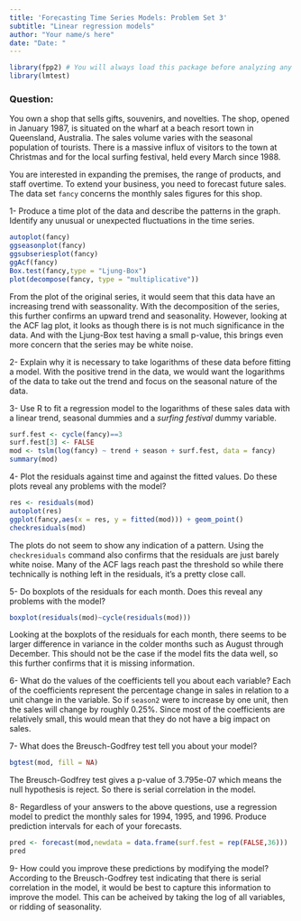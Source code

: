 ```yaml
---
title: 'Forecasting Time Series Models: Problem Set 3'
subtitle: "Linear regression models"
author: "Your name/s here"
date: "Date: "
---
```

```r
library(fpp2) # You will always load this package before analyzing any time series data.
library(lmtest)
```

### Question: 

You own a shop that sells gifts, souvenirs, and novelties. The shop, opened in January 1987, is situated on the wharf at a beach resort town in Queensland, Australia. The sales volume varies with the seasonal population of tourists. There is a massive influx of visitors to the town at Christmas and for the local surfing festival, held every March since 1988. 

You are interested in expanding the premises, the range of products, and staff overtime. To extend your business, you need to forecast future sales.
The data set `fancy` concerns the monthly sales figures for this shop.

1- Produce a time plot of the data and describe the patterns in the graph. Identify any unusual or unexpected fluctuations in the time series.
```r
autoplot(fancy)
ggseasonplot(fancy)
ggsubseriesplot(fancy)
ggAcf(fancy)
Box.test(fancy,type = "Ljung-Box")
plot(decompose(fancy, type = "multiplicative"))
```
From the plot of the original series, it would seem that this data have an increasing trend with seassonality. With the decomposition of the series, this further confirms an upward trend and seasonality. However, looking at the ACF lag plot, it looks as though there is is not much significance in the data. And with the Ljung-Box test having a small p-value, this brings even more concern that the series may be white noise.   

2- Explain why it is necessary to take logarithms of these data before fitting a model.
With the positive trend in the data, we would want the logarithms of the data to take out the trend and focus on the seasonal nature of the data.

3- Use R to fit a regression model to the logarithms of these sales data with a linear trend, seasonal dummies and a *surfing festival* dummy variable.
```r
surf.fest <- cycle(fancy)==3
surf.fest[3] <- FALSE
mod <- tslm(log(fancy) ~ trend + season + surf.fest, data = fancy)
summary(mod)
```


4- Plot the residuals against time and against the fitted values. Do these plots reveal any problems with the model?
```r
res <- residuals(mod)
autoplot(res)
ggplot(fancy,aes(x = res, y = fitted(mod))) + geom_point()
checkresiduals(mod)
```
The plots do not seem to show any indication of a pattern. Using the `checkresiduals` command also confirms that the residuals are just barely white noise. Many of the ACF lags reach past the threshold so while there technically is nothing left in the residuals, it's a pretty close call.

5- Do boxplots of the residuals for each month. Does this reveal any problems with the model?
```r
boxplot(residuals(mod)~cycle(residuals(mod)))
```
Looking at the boxplots of the residuals for each month, there seems to be larger difference in variance in the colder months such as August through December. This should not be the case if the model fits the data well, so this further confirms that it is missing information.


6- What do the values of the coefficients tell you about each variable?
Each of the coefficients represent the percentage change in sales in relation to a unit change in the variable. So if `season2` were to increase by one unit, then the sales will change by roughly 0.25%. Since most of the coefficients are relatively small, this would mean that they do not have a big impact on sales.

7- What does the Breusch-Godfrey test tell you about your model?
```r
bgtest(mod, fill = NA)
```
The Breusch-Godfrey test gives a p-value of 3.795e-07 which means the null hypothesis is reject. So there is serial correlation in the model. 

8- Regardless of your answers to the above questions, use a regression model to predict the monthly sales for 1994, 1995, and 1996. Produce prediction intervals for each of your forecasts.
```r
pred <- forecast(mod,newdata = data.frame(surf.fest = rep(FALSE,36)))
pred
```


9- How could you improve these predictions by modifying the model?
According to the Breusch-Godfrey test indicating that there is serial correlation in the model, it would be best to capture this information to improve the model. This can be acheived by taking the log of all variables, or ridding of seasonality.





